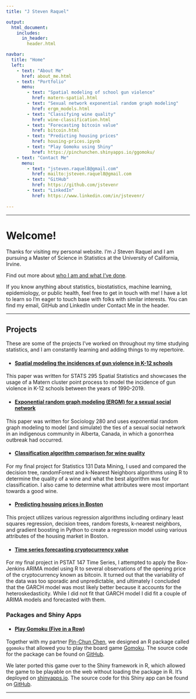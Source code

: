 ```yaml
---
title: "J Steven Raquel"

output:
  html_document:
    includes:
      in_header: 
        header.html          

navbar:
  title: "Home"
  left:
    - text: "About Me"
      href: about_me.html
    - text: "Portfolio"
      menu:
        - text: "Spatial modeling of school gun violence"
          href: matern-spatial.html
        - text: "Sexual network exponential random graph modeling"
          href: ergm_models.html
        - text: "Classifying wine quality"
          href: wine-classification.html
        - text: "Forecasting bitcoin value"
          href: bitcoin.html
        - text: "Predicting housing prices"
          href: housing-prices.ipynb
        - text: "Play Gomoku using Shiny"
          href: https://pinchunchen.shinyapps.io/ggomoku/
    - text: "Contact Me"
      menu:
        - text: "jsteven.raquel8@gmail.com"
          href: mailto:jsteven.raquel8@gmail.com
        - text: "GitHub"
          href: https://github.com/jstevenr
        - text: "LinkedIn"
          href: https://www.linkedin.com/in/jstevenr/
   
---
```



----

# Welcome!

Thanks for visiting my personal website. I'm J Steven Raquel and I am pursuing a Master of Science in Statistics at the University of California, Irvine.

Find out more about [who I am and what I've done](about_me.html).

If you know anything about statistics, biostatistics, machine learning, epidemiology, or public health, feel free to get in touch with me! I have a lot to learn so I'm eager to touch base with folks with similar interests. You can find my email, GitHub and LinkedIn under Contact Me in the header. 

----

## Projects  

These are some of the projects I've worked on throughout my time studying statistics, and I am constantly learning and adding things to my repertoire.

* #### [Spatial modeling the incidences of gun violence in K-12 schools](matern-spatial.html)

This paper was written for STATS 295 Spatial Statistics and showcases the usage of a Matern cluster point process to model the incidence of gun violence in K-12 schools between the years of 1990-2019. 

* #### [Exponential random graph modeling (ERGM) for a sexual social network](ergm_models.html)

This paper was written for Sociology 280 and uses exponential random graph modeling to model (and simulate) the ties of a sexual social network in an indigenous community in Alberta, Canada, in which a gonorrhea outbreak had occurred. 


* #### [Classification algorithm comparison for wine quality](wine-classification.html)

For my final project for Statistics 131 Data Mining, I used and compared the decision tree, randomForest and k-Nearest Neighbors algorithms using R to determine the quality of a wine and what the best algorithm was for classification. I also came to determine what attributes were most important towards a good wine.

* #### [Predicting housing prices in Boston](housing-prices.html)

This project utilizes various regression algorithms including ordinary least squares regression, decision trees, random forests, k-nearest neighbors, and gradient boosting in Python to create a regression model using various attributes of the housing market in Boston. 

* #### [Time series forecasting cryptocurrency value](bitcoin.html)

For my final project in PSTAT 147 Time Series, I attempted to apply the Box-Jenkins ARIMA model using R to several observations of the opening price of the cryptocurrency known as bitcoin. It turned out that the variability of the data was too sporadic and unpredictable, and ultimately I concluded that the GARCH model was most likely better because it accounts for the heteroskedasticity. While I did not fit that GARCH model I did fit a couple of ARIMA models and forecasted with them.

### Packages and Shiny Apps

* #### [Play Gomoku (Five in a Row)](https://pinchunchen.shinyapps.io/ggomoku/)

Together with my partner [Pin-Chun Chen](https://sites.uci.edu/pinchunchen/), we designed an R package called `ggomoku` that allowed you to play the board game [Gomoku](https://en.wikipedia.org/wiki/Gomoku). The source code for the package can be found on [GitHub](https://github.com/stats295r-fa20/package-group11).

We later ported this game over to the Shiny framework in R, which allowed the game to be playable on the web without loading the package in R. It's deployed on [shinyapps.io](https://pinchunchen.shinyapps.io/ggomoku/). The source code for this Shiny app can be found on [GitHub](https://github.com/stats295r-fa20/shiny-group2).


----

